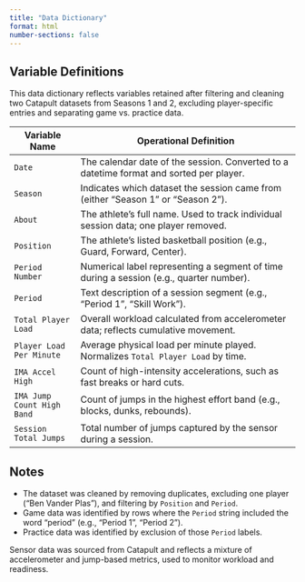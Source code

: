 ```yaml
---
title: "Data Dictionary"
format: html
number-sections: false
---
```


## Variable Definitions

This data dictionary reflects variables retained after filtering and cleaning two Catapult datasets from Seasons 1 and 2, excluding player-specific entries and separating game vs. practice data.

| Variable Name               | Operational Definition                                                                 |
|----------------------------|-----------------------------------------------------------------------------------------|
| `Date`                     | The calendar date of the session. Converted to a datetime format and sorted per player. |
| `Season`                   | Indicates which dataset the session came from (either "Season 1" or "Season 2").        |
| `About`                    | The athlete’s full name. Used to track individual session data; one player removed.     |
| `Position`                 | The athlete’s listed basketball position (e.g., Guard, Forward, Center).                |
| `Period Number`            | Numerical label representing a segment of time during a session (e.g., quarter number). |
| `Period`                   | Text description of a session segment (e.g., "Period 1", "Skill Work").                 |
| `Total Player Load`        | Overall workload calculated from accelerometer data; reflects cumulative movement.      |
| `Player Load Per Minute`   | Average physical load per minute played. Normalizes `Total Player Load` by time.       |
| `IMA Accel High`           | Count of high-intensity accelerations, such as fast breaks or hard cuts.               |
| `IMA Jump Count High Band` | Count of jumps in the highest effort band (e.g., blocks, dunks, rebounds).             |
| `Session Total Jumps`      | Total number of jumps captured by the sensor during a session.                         |

## Notes

- The dataset was cleaned by removing duplicates, excluding one player ("Ben Vander Plas"), and filtering by `Position` and `Period`.
- Game data was identified by rows where the `Period` string included the word "period" (e.g., "Period 1", "Period 2").
- Practice data was identified by exclusion of those `Period` labels.

Sensor data was sourced from Catapult and reflects a mixture of accelerometer and jump-based metrics, used to monitor workload and readiness.
